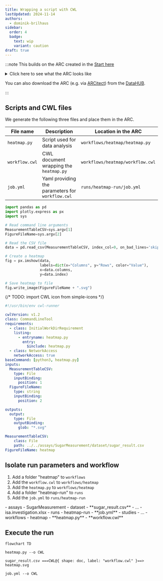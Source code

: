 ```yaml
---
title: Wrapping a script with CWL
lastUpdated: 2024-11-14
authors:
  - dominik-brilhaus
sidebar:
  order: 4
  badge:
    text: wip
    variant: caution
draft: true
---
```



:::note
This builds on the ARC created in the [Start here](/nfdi4plants.knowledgebase/start-here/)

<details>
<summary>Click here to see what the ARC looks like</summary>

<ViolasARCFinal />

</details>

You can also download the ARC (e.g. via [ARCitect](/nfdi4plants.knowledgebase/arcitect)) from the [DataHUB](https://git.nfdi4plants.org/training/AthalianaColdStressSugar).

:::

## Scripts and CWL files

We generate the following three files and place them in the ARC.

<div class="overflow-x-auto">
          <div class="min-w-[800px]" >

File name   | Description                                   | Location in the ARC
---         | ---                                           | ---
`heatmap.py`  | Script used for data analysis | `workflows/heatmap/heatmap.py`
`workflow.cwl`  | CWL document wrapping the `heatmap.py` | `workflows/heatmap/workflow.cwl`
`job.yml`  | Yaml providing the parameters for `workflow.cwl` | `runs/heatmap-run/job.yml`

</div></div>

<Tabs syncKey="os">
<TabItem label="heatmap.py" icon='seti:python'>

```python
import pandas as pd
import plotly.express as px
import sys

# Read command line arguments
MeasurementTableCSV=sys.argv[1]
FigureFileName=sys.argv[2]

# Read the CSV file
data = pd.read_csv(MeasurementTableCSV, index_col=0, on_bad_lines='skip')

# Create a heatmap
fig = px.imshow(data, 
                labels=dict(x="Columns", y="Rows", color="Value"),
                x=data.columns, 
                y=data.index)

# Save heatmap to file
fig.write_image(FigureFileName + ".svg")
```

{/* TODO: import CWL icon from simple-icons */}

</TabItem>
<TabItem label="workflow.cwl" icon='simple-icons:commonworkflowlanguage'>


```yaml
#!/usr/bin/env cwl-runner

cwlVersion: v1.2
class: CommandLineTool
requirements:
  - class: InitialWorkDirRequirement
    listing:
      - entryname: heatmap.py
        entry:
          $include: heatmap.py
  - class: NetworkAccess
    networkAccess: true
baseCommand: [python3, heatmap.py]
inputs:
  MeasurementTableCSV:
    type: File
    inputBinding:
      position: 1
  FigureFileName:
    type: string
    inputBinding:
      position: 2

outputs:
  output:
    type: File
    outputBinding:
      glob: "*.svg"
```

</TabItem>
<TabItem label="job.yml" icon='seti:yml'>

```yaml
MeasurementTableCSV:
    class: File
    path: ../../assays/SugarMeasurement/dataset/sugar_result.csv
FigureFileName: heatmap
```

</TabItem>
</Tabs>

## Isolate run parameters and workflow 

<Steps>

1. Add a folder "heatmap" to `workflows`
1. Add the `workflow.cwl` to `workflows/heatmap`
1. Add the `heatmap.py` to `workflows/heatmap`
2. Add a folder "heatmap-run" to `runs` 
2. Add the `job.yml` to `runs/heatmap-run`

</Steps>

<FileTree>
- assays
  - SugarMeasurement
    - dataset
      - **sugar_result.csv**
    - ...
- isa.investigation.xlsx
- runs
    - heatmap-run
        - **job.yml**
- studies
- ...
- workflows
  - heatmap
    - **heatmap.py**
    - **workflow.cwl**
</FileTree>

## Execute the run


<Mermaid>

```mermaid
flowchart TD

heatmap.py --o CWL

sugar_result.csv ===CWL@{ shape: doc, label: "workflow.cwl" }==> heatmap.svg

job.yml --o CWL
```

</Mermaid>